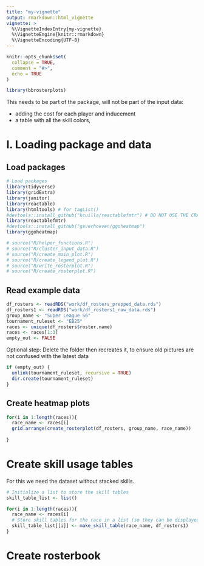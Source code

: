 ```yaml
---
title: "my-vignette"
output: rmarkdown::html_vignette
vignette: >
  %\VignetteIndexEntry{my-vignette}
  %\VignetteEngine{knitr::rmarkdown}
  %\VignetteEncoding{UTF-8}
---
```


```r
knitr::opts_chunk$set(
  collapse = TRUE,
  comment = "#>",
  echo = TRUE
)
```

```r
library(bbrosterplots)
```


This needs to be part of the package, will not be part of the input data:

* adding the cost for each player and inducement
* a table with all the skill colors, 


# I. Loading package and data
## Load packages

```r
# Load packages
library(tidyverse)
library(gridExtra)
library(janitor)
library(reactable)
library(htmltools) # for tagList()
#devtools::install_github("kcuilla/reactablefmtr") # DO NOT USE THE CRAN VERSION IT IS OUTDATED, HOWEVER THIS VERSION ALSO HAS A BUG WITH A PR FIX OPEN
library(reactablefmtr) 
#devtools::install_github("gsverhoeven/ggoheatmap")
library(ggoheatmap)
```

```r
# source("R/helper_functions.R")
# source("R/cluster_input_data.R")
# source("R/create_main_plot.R")
# source("R/create_legend_plot.R")
# source("R/write_rosterplot.R")
# source("R/create_rosterplot.R")
```


## Read example data

```r
df_rosters <- readRDS("work/df_rosters_prepped_data.rds")
df_rosters1 <- readRDS("work/df_rosters1_raw_data.rds")
group_name <- "Super League S6"
tournament_ruleset <- "EB25"
races <- unique(df_rosters$roster.name)
races <- races[1:3]
empty_out <- FALSE
```

Optional step: Delete the folder then recreates it, to ensure old pictures are not confused with the latest data

```r
if (empty_out) {
  unlink(tournament_ruleset, recursive = TRUE)
  dir.create(tournament_ruleset)
}
```

## Create heatmap plots

```r
for(i in 1:length(races)){
  race_name <- races[i]
  grid.arrange(create_rosterplot(df_rosters, group_name, race_name))
  
}
```

# Create skill usage tables

For this we need the dataset without stacked skills.

```r
# Initialize a list to store the skill tables
skill_table_list <- list()

for(i in 1:length(races)){
  race_name <- races[i]
  # Store skill tables for the race in a list (so they can be displayed outside the loop all at once)
  skill_table_list[[i]] <- make_skill_table(race_name, df_rosters1)
}
```

# Create rosterbook

<!--
---
title: "Roster book FUMBBL `r params$group_name`"
author: "Hiliadan & Gertjan Verhoeven"
date: '2025-08-22'
output:
  pdf_document:
    latex_engine: xelatex
header-includes:
  - \usepackage{float}
classoption: landscape
params:
  group_name: "Super League S6"
  tournament_ruleset: "EB25"
---


```r

knitr::include_graphics("EB25.jpg")
```

```r
group_name <- params$group_name
tournament_ruleset <- params$tournament_ruleset

if(group_name == "EB25 training") {
  df_rosters <- read.csv(file = "../datasets/v0.7/df_rosters_eb2025.csv")
} else if (group_name == "Super League S6") {
  df_rosters <- read.csv(file = "../datasets/v0.8/df_rosters_super_league_s6.csv")
}

races <- unique(df_rosters$roster.name)
races <- sort(races)

```

```r
esc <- function(x) gsub("%", "\\\\%", x)

out <- character(0)
for (race_name in races) {
  roster <- paste0(tournament_ruleset, "/", group_name, "_roster_plot_", race_name, ".png")
  perc   <- paste0(tournament_ruleset, "/", group_name, "_percentage-stat_plot_", race_name, ".png")
  team   <- paste0(tournament_ruleset, "/", group_name, "_team-stat_plot_", race_name, ".png")

  out <- c(out, sprintf(
    "\\begin{figure}[H]\n\\centering\n\\includegraphics[width=1.2\\textwidth]{%s}\n\\caption{%s}\n\\end{figure}\n\\newpage\n",
    gsub(" ", "_", roster),
    esc(sprintf("FUMBBL %s %s – Roster overview.", group_name, race_name))
  ))

  out <- c(out, sprintf(
    "\\begin{figure}[H]\n\\centering\n\\includegraphics[width=0.8\\textwidth]{%s}\n\\caption{%s}\n\\end{figure}\n\\newpage\n",
    gsub(" ", "_", perc),
    esc(sprintf(
      "FUMBBL %s %s – Percentage of skill pick by position. The chart displays the %% of players by position (type) which have a certain skill or no skill. If the total %% is above 100%%, it means some skill stacking is happening.",
      group_name, race_name
    ))
  ))

  out <- c(out, sprintf(
    "\\begin{figure}[H]\n\\centering\n\\includegraphics[width=0.8\\textwidth]{%s}\n\\caption{%s}\n\\end{figure}\n\\newpage\n",
    gsub(" ", "_", team),
    esc(sprintf(
      "FUMBBL %s %s – Distribution of team skills by position. The chart displays the average number of skills per position. The total should be equal to the maximum number of skills for the roster.",
      group_name, race_name
    ))
  ))
}
knitr::asis_output(out)
```


-->
